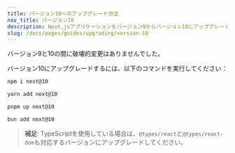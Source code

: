 ```yaml
---
title: バージョン10へのアップグレード方法
nav_title: バージョン10
description: Next.jsアプリケーションをバージョン9からバージョン10にアップグレードします。
slug: /docs/pages/guides/upgrading/version-10
---
```


バージョン9と10の間に破壊的変更はありませんでした。

バージョン10にアップグレードするには、以下のコマンドを実行してください：

```bash filename="Terminal"
npm i next@10
```

```bash filename="Terminal"
yarn add next@10
```

```bash filename="Terminal"
pnpm up next@10
```

```bash filename="Terminal"
bun add next@10
```

> **補足**: TypeScriptを使用している場合は、`@types/react`と`@types/react-dom`も対応するバージョンにアップグレードしてください。
